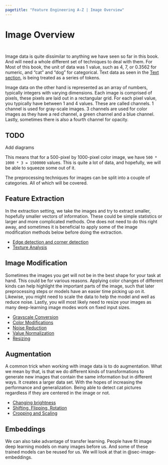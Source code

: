 ```yaml
---
pagetitle: "Feature Engineering A-Z | Image Overview"
---
```


# Image Overview {#sec-image}

::: {style="visibility: hidden; height: 0px;"}
## Image Overview
:::

Image data is quite dissimilar to anything we have seen so far in this book.
And will need a whole different set of techniques to deal with them.
For Most of this book, the unit of data was 1 value, such as 4, 7, or 0.3562 for numeric, and "cat" and "dog" for categorical.
Text data as seen in the [Text section](@sec-text), is being treated as a series of tokens.

Image data on the other hand is represented as an array of numbers, typically integers with varying dimensions.
Each image is comprised of pixels, these pixels are laid out in a rectangular grid.
For each pixel value, you typically have between 1 and 4 values.
These are called channels.
1 channel is used for gray-scale images.
3 channels are used for color images as they have a red channel, a green channel and a blue channel.
Lastly, sometimes there is also a fourth channel for opacity.

::: callout-caution
# TODO

Add diagrams
:::

This means that for a 500-pixel by 1000-pixel color image, we have `500 * 1000 * 3 = 1500000` values.
This is quite a lot of data, and hopefully, we will be able to squeeze some out of it.

The preprocessing techniques for images can be split into a couple of categories.
All of which will be covered.

## Feature Extraction

In the extraction setting, we take the images and try to extract smaller, hopefully smaller vectors of information.
These could be simple statistics or larger and more complicated methods.
One does not need to do this right away, and sometimes it is beneficial to apply some of the image modification methods below before doing the extraction.

-   [Edge detection and corner detection](@sec-image-edge-corner)
-   [Texture Analysis](@sec-image-texture)

## Image Modification

Sometimes the images you get will not be in the best shape for your task at hand.
This could be for various reasons.
Applying color changes of different kinds can help highlight the important parts of the image, such that later preprocessing steps or models have an easier time picking up on it.
Likewise, you might need to scale the data to help the model and well as reduce noise.
Lastly, you will most likely need to resize your images as many deep-learning image modes work on fixed input sizes.

-   [Grayscale Conversion](@sec-image-grayscale)
-   [Color Modifications](@sec-image-colors)
-   [Noise Reduction](@sec-image-noise)
-   [Value Normalization](@sec-image-normalization)
-   [Resizing](@sec-image-resize)

## Augmentation

A common trick when working with image data is to do augmentation.
What we mean by that, is that we do different kinds of transformations to generate new images that contain the same information but in different ways.
It creates a larger data set.
With the hopes of increasing the performance and generalization.
Being able to detect cat pictures regardless if they are centered in the image or not.

-   [Changing brightness](@sec-image-brightness)
-   [Shifting, Flipping, Rotation](@sec-image-shift-flip-rotate)
-   [Cropping and Scaling](@sec-image-crop-scale)

## Embeddings

We can also take advantage of transfer learning.
People have fit image deep learning models on many images before us.
And some of these trained models can be reused for us.
We will look at that in @sec-image-embeddings.
